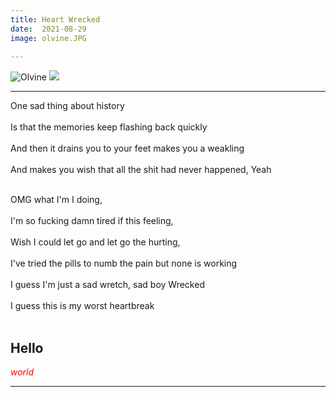 ```yaml
---
title: Heart Wrecked
date:  2021-08-29
image: olvine.JPG
 
---
```

![Olvine](./olvine.JPG)
<img src = "olvine.jpg"></img>
<hr></hr>

One sad thing about history <br></br>
Is that the memories keep flashing back quickly <br></br>
And then it drains you to your feet makes you a weakling <br></br>
And makes you wish that all the shit had never happened, Yeah <br></br>

OMG what I'm I doing, <br></br>
I'm so fucking damn tired if this feeling, <br></br>
Wish I could let go and let go the hurting, <br></br>
I've tried the pills to numb the pain but none is working <br></br>
I guess I'm just a sad wretch, sad boy Wrecked <br></br>
I guess this is my worst heartbreak <br></br>

<h2>Hello</h2>

<i style = "color:red">world</i>

<hr></hr>


